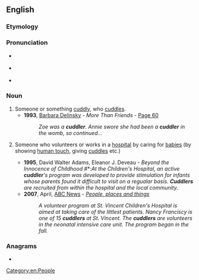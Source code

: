 ==English==

===Etymology===
{{suffix|en|cuddle|er|id2=agent noun}}

===Pronunciation===
* {{a|GA}} {{IPA|en|/ˈkʌdl̩ɚ/|/ˈkʌdlɚ/}}
* {{a|RP}} {{IPA|en|/ˈkʌdl̩ə/|/ˈkʌdlə/}}
* {{hyph|en|cud|dler}}

===Noun===
{{en-noun}}

# Someone or something [[cuddly]], who [[cuddle]]s.
#* '''1993''', [[w:Barbara Delinsky|Barbara Delinsky]] - ''More Than Friends'' - [http://books.google.co.uk/books?id=VIAa_JoKzn8C&q=cuddler&dq=cuddler&lr=&pgis=1 Page 60]
#*: ''Zoe was a '''cuddler'''. Annie swore she had been a '''cuddler''' in the womb, so continued...''
# {{lb|en|chiefly|US}} Someone who volunteers or works in a [[hospital]] by caring for [[baby|babies]] (by showing [[human touch]], giving [[cuddle]]s etc.)
#* '''1995''', David Walter Adams, Eleanor J. Deveau - ''Beyond the Innocence of Childhood '' #*:''At the Children's Hospital, an active '''cuddler''''s program was developed to provide stimulation for infants whose parents found it difficult to visit on a regualar basis. '''Cuddlers''' are recruited from within the hospital and the local community.''
#* '''2007''', April, [[w:American Broadcasting Company|ABC News]] - ''[http://abclocal.go.com/wtvg/story?section=local&id=5189958 People, places and things]''
#*: ''A volunteer program at St. Vincent Children's Hospital is aimed at taking care of the littlest patients. Nancy Franciscy is one of 15 '''cuddlers''' at St. Vincent. The '''cuddlers''' are volunteers in the neonatal intensive care unit. The program began in the fall.''

===Anagrams===
* {{anagrams|en|a=cddelru|cruddle|crudled|curdled}}

[[Category:en:People]]